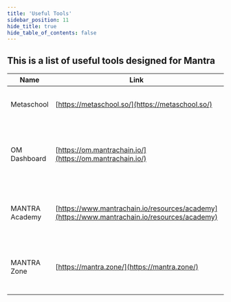 ```yaml
---
title: 'Useful Tools'
sidebar_position: 11
hide_title: true
hide_table_of_contents: false
---
```



<PageTitle iconUrl="img/mantra-icon.svg" title="Mantra Useful Tools" />

## This is a list of useful tools designed for Mantra

| Name | Link | Category | Description |
|------|------|----------|-------------|
| Metaschool | [https://metaschool.so/](https://metaschool.so/) | Edu, AI | Playful learning for future builders. |
| OM Dashboard | [https://om.mantrachain.io/](https://om.mantrachain.io/) | Dashboard, Monitoring | OM tokenomics & distribution in MANTRA Chain ecosystem. |
| MANTRA Academy | [https://www.mantrachain.io/resources/academy](https://www.mantrachain.io/resources/academy) | Edu, dApp | Blockchain & RWA learning: articles and guides inside |
| MANTRA Zone | [https://mantra.zone/](https://mantra.zone/) | Dashboard, Staking | MANTRA Chain app for OM token staking & liquidity. |
